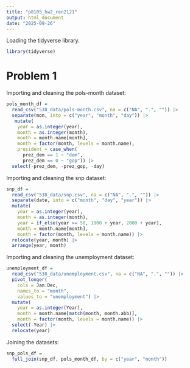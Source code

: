 ```yaml
---
title: "p8105_hw2_ren2121"
output: html_document
date: "2025-09-26"
---
```


Loading the tidyverse library.

```r
library(tidyverse)
```

# Problem 1

Importing and cleaning the pols-month dataset:

```r

pols_month_df =
  read_csv("538_data/pols-month.csv", na = c("NA", ".", "")) |> 
  separate(mon, into = c("year", "month", "day")) |> 
   mutate(
    year = as.integer(year),
    month = as.integer(month),                 
    month = month.name[month],                  
    month = factor(month, levels = month.name),
    president = case_when(
      prez_dem == 1 ~ "dem",
      prez_dem == 0 ~ "gop")) |> 
  select(-prez_dem, -prez_gop, -day)

```

Importing and cleaning the snp dataset:

```r

snp_df =
  read_csv("538_data/snp.csv", na = c("NA", ".", "")) |> 
  separate(date, into = c("month", "day", "year")) |> 
  mutate(
    year = as.integer(year),
    month = as.integer(month),
    year = if_else(year >= 50, 1900 + year, 2000 + year),
    month = month.name[month],
    month = factor(month, levels = month.name)) |> 
  relocate(year, month) |> 
  arrange(year, month)

```

Importing and cleaning the unemployment dataset:

```r

unemployment_df =
  read_csv("538_data/unemployment.csv", na = c("NA", ".", "")) |> 
  pivot_longer(
    cols = Jan:Dec,
    names_to = "month",
    values_to = "unemployment") |> 
  mutate(
    year = as.integer(Year),                     
    month = month.name[match(month, month.abb)],
    month = factor(month, levels = month.name)) |>  
  select(-Year) |> 
  relocate(year)

```

Joining the datasets:

```r
snp_pols_df = 
  full_join(snp_df, pols_month_df, by = c("year", "month"))
```











